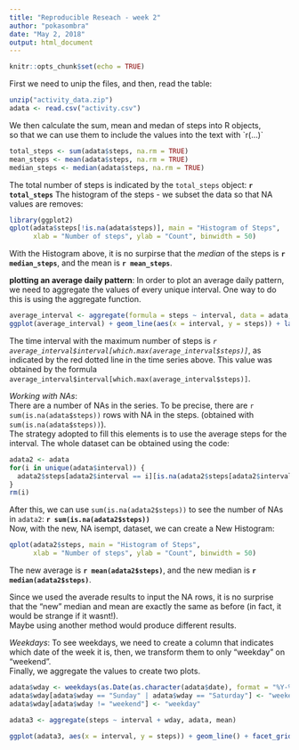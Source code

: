 ```yaml
---
title: "Reproducible Reseach - week 2"
author: "pokasombra"
date: "May 2, 2018"
output: html_document
---
```


```r
knitr::opts_chunk$set(echo = TRUE)
```

First we need to unip the files, and then, read the table:

```r
unzip("activity_data.zip")
adata <- read.csv("activity.csv")
```

We then calculate the sum, mean and medan of steps into R objects,  
so that we can use them to include the values into the text with \`r(...)\`

```r
total_steps <- sum(adata$steps, na.rm = TRUE)
mean_steps <- mean(adata$steps, na.rm = TRUE)
median_steps <- median(adata$steps, na.rm = TRUE)
```

The total number of steps is indicated by the `total_steps` object: **`r total_steps`**
The histogram of the steps - we subset the data so that NA values are removes:
```r
library(ggplot2)
qplot(adata$steps[!is.na(adata$steps)], main = "Histogram of Steps",
      xlab = "Number of steps", ylab = "Count", binwidth = 50)
```

With the Histogram above, it is no surpirse that the *median* of the steps is **`r median_steps`**, and the mean is **`r mean_steps`**.


**plotting an average daily pattern**: In order to plot an average daily pattern, we need
to aggregate the values of every unique interval. One way to do this is using the aggregate function.
```r
average_interval <- aggregate(formula = steps ~ interval, data = adata, FUN = mean, na.rm = TRUE)
ggplot(average_interval) + geom_line(aes(x = interval, y = steps)) + labs(title = "Average steps per interval", subtitle = "NAs were removed") + geom_vline(xintercept = average_interval$interval[which.max(average_interval$steps)], col = "red", linetype = "dashed")
```

The time interval with the maximum number of steps is *`r average_interval$interval[which.max(average_interval$steps)]`*,
as indicated by the red dotted line in the time series above. This value was obtained by the formula
`average_interval$interval[which.max(average_interval$steps)]`.


*Working with NAs*:  
There are a number of NAs in the series. To be precise, there are `r sum(is.na(adata$steps))` rows with NA in the steps.
(obtained with `sum(is.na(adata$steps))`).  
The strategy adopted to fill this elements is to use the average steps for the interval. The whole dataset can
be obtained using the code:
```r
adata2 <- adata
for(i in unique(adata$interval)) {
  adata2$steps[adata2$interval == i][is.na(adata2$steps[adata2$interval == i])] <- average_interval[average_interval$interval == i, "steps"]
}
rm(i)
```

After this, we can use `sum(is.na(adata2$steps))` to see the number of NAs in `adata2`: **`r sum(is.na(adata2$steps))`**  
Now, with the new, NA isempt, dataset, we can create a New Histogram:
```r
qplot(adata2$steps, main = "Histogram of Steps",
      xlab = "Number of steps", ylab = "Count", binwidth = 50)
```

The new average is **`r mean(adata2$steps)`**, and the new median is **`r median(adata2$steps)`**.

Since we used the averade results to input the NA rows, it is no surprise that the "new" median and mean are
exactly the same as before (in fact, it would be strange if it wasnt!).  
Maybe using another method would produce different results.


*Weekdays*:
To see weekdays, we need to create a column that indicates which date of the week it is,
then, we transform them to only "weekday" on "weekend".  
Finally, we aggregate the values to create two plots.
```r
adata$wday <- weekdays(as.Date(as.character(adata$date), format = "%Y-%m-%d"))
adata$wday[adata$wday == "Sunday" | adata$wday == "Saturday"] <- "weekend"
adata$wday[adata$wday != "weekend"] <- "weekday"

adata3 <- aggregate(steps ~ interval + wday, adata, mean)

ggplot(adata3, aes(x = interval, y = steps)) + geom_line() + facet_grid(wday ~ .)
```
